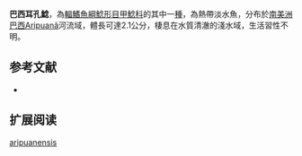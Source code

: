 {{Speciesbox
| name = 巴西耳孔鯰
| image = 
| image_width = 250px
| image_caption = 
| status = NE
| status_system = IUCN3.1
| genus = Parotocinclus
| species = aripuanensis
| authority = [[Garavello|Garavello]], 1988
| synonyms = *''Parotocinclus aripuanus'',Garavello, 1988
}}

'''巴西耳孔鯰'''，為[[輻鰭魚綱|輻鰭魚綱]][[鯰形目|鯰形目]][[甲鯰科|甲鯰科]]的其中一[[種|種]]，為熱帶淡水魚，分布於[[南美洲|南美洲]][[巴西|巴西]]Aripuanã河流域，體長可達2.1公分，棲息在水質清澈的淺水域，生活習性不明。

==参考文献==
*{{FishBase_species|genus=Parotocinclus|species=aripuanensis|year=2014|month=12}}

== 扩展阅读 ==
{{refbegin}}
{{wikispecies-inline|Parotocinclus aripuanensis|巴西耳孔鯰}}
{{refend}}
{{Taxonbar|from=Q5541894}}

[[Category:耳孔鯰屬|aripuanensis]]